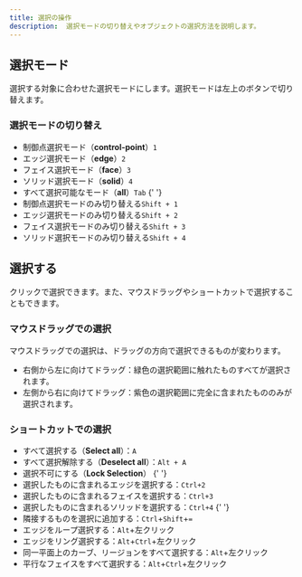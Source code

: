 ```yaml
---
title: 選択の操作
description:  選択モードの切り替えやオブジェクトの選択方法を説明します。
---
```



## 選択モード

選択する対象に合わせた選択モードにします。選択モードは左上のボタンで切り替えます。

### 選択モードの切り替え

- 制御点選択モード（**control-point**）`1`
- エッジ選択モード（**edge**）`2`
- フェイス選択モード（**face**）`3`
- ソリッド選択モード（**solid**）`4`
- すべて選択可能なモード（**all**）`Tab`
{' '}
- 制御点選択モードのみ切り替える`Shift + 1`
- エッジ選択モードのみ切り替える`Shift + 2`
- フェイス選択モードのみ切り替える`Shift + 3`
- ソリッド選択モードのみ切り替える`Shift + 4`

## 選択する

クリックで選択できます。また、マウスドラッグやショートカットで選択することもできます。

### マウスドラッグでの選択

マウスドラッグでの選択は、ドラッグの方向で選択できるものが変わります。

- 右側から左に向けてドラッグ：緑色の選択範囲に触れたものすべてが選択されます。
- 左側から右に向けてドラッグ：紫色の選択範囲に完全に含まれたもののみが選択されます。

### ショートカットでの選択

- すべて選択する（**Select all**）：`A`
- すべて選択解除する（**Deselect all**）：`Alt + A`
- 選択不可にする（**Lock Selection**） <YoutubeExternalIcon url="https://youtu.be/Qxou-1xByuM"/>
{' '}
- 選択したものに含まれるエッジを選択する：`Ctrl+2`
- 選択したものに含まれるフェイスを選択する：`Ctrl+3`
- 選択したものに含まれるソリッドを選択する：`Ctrl+4`
{' '}
- 隣接するものを選択に追加する：`Ctrl`+`Shift`+`=`<YoutubeExternalIcon url="https://youtu.be/3F0MIifyfoc"/>
- エッジをループ選択する：`Alt`+左クリック<YoutubeExternalIcon url="https://youtu.be/Qxou-1xByuM"/>
- エッジをリング選択する：`Alt`+`Ctrl`+左クリック
- 同一平面上のカーブ、リージョンをすべて選択する：`Alt`+左クリック<YoutubeExternalIcon url="https://youtu.be/pcj2Wl9-g9k"/>
- 平行なフェイスをすべて選択する：`Alt`+`Ctrl`+左クリック<YoutubeExternalIcon url="https://youtu.be/9FGvdR-WPxY"/>


